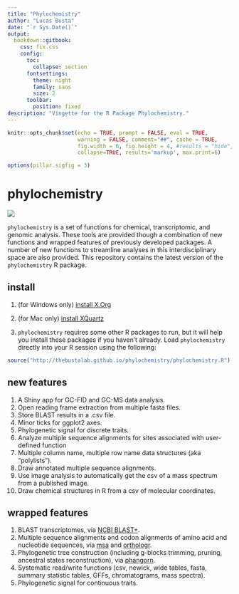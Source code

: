 ```yaml
--- 
title: "Phylochemistry"
author: "Lucas Busta"
date: "`r Sys.Date()`"
output:
  bookdown::gitbook:
    css: fix.css
    config:
      toc:
        collapse: section
      fontsettings:
        theme: night
        family: sans
        size: 2 
      toolbar:
        position: fixed     
description: "Vingette for the R Package Phylochemistry."
---
```


```r
knitr::opts_chunk$set(echo = TRUE, prompt = FALSE, eval = TRUE, 
                      warning = FALSE, comment="##", cache = TRUE,
                      fig.width = 6, fig.height = 4, #results = "hide",
                      collapse=TRUE, results='markup', max.print=6)

options(pillar.sigfig = 3)
```

<!-- start phylochemistry --> 

# phylochemistry

![](http://thebustalab.github.io/images/phylochemistry_logo.jpg)

`phylochemistry` is a set of functions for chemical, transcriptomic, and genomic analysis. These tools are provided though a combination of new functions and wrapped features of previously developed packages. A number of new functions to streamline analyses in this interdisciplinary space are also provided. This repository contains the latest version of the `phylochemistry` R package.

## install

<!-- `phylochemistry` can be installed by following these four steps:

1. Install `msa` and `phangorn` by running the following code in R
```r
if (!requireNamespace("BiocManager", quietly = TRUE)) install.packages("BiocManager")
BiocManager::install("msa")
BiocManager::install("ggtree")
BiocManager::install("phangorn")
BiocManager::install("seqinr")
BiocManager::install("Biostrings")
BiocManager::install("GenomicRanges")
```
2. Install prequisite R packages by running the following code in R
```r
install.packages("tidyverse")
install.packages("DT")
install.packages("RColorBrewer")
install.packages("xcms")
install.packages("data.table")
install.packages("rhandsontable")
install.packages("ape")
install.packages("ips")
```
 -->
1. (for Windows only) [install X.Org](https://www.x.org/wiki/)

1. (for Mac only) [install XQuartz](https://www.xquartz.org/)

2. `phylochemistry` requires some other R packages to run, but it will help you install these packages if you haven't already. Load `phylochemistry` directly into your R session using the following:
```r
source("http://thebustalab.github.io/phylochemistry/phylochemistry.R")
```

## new features

1. A Shiny app for GC-FID and GC-MS data analysis.
2. Open reading frame extraction from multiple fasta files.
3. Store BLAST results in a .csv file.
4. Minor ticks for ggplot2 axes.
5. Phylogenetic signal for discrete traits.
6. Analyze multiple sequence alignments for sites associated with user-defined function
7. Multiple column name, multiple row name data structures (aka "polylists").
8. Draw annotated multiple sequence alignments.
9. Use image analysis to automatically get the csv of a mass spectrum from a published image.
10. Draw chemical structures in R from a csv of molecular coordinates.

## wrapped features

1. BLAST transcriptomes, via [NCBI BLAST+](https://blast.ncbi.nlm.nih.gov/Blast.cgi?PAGE_TYPE=BlastDocs&DOC_TYPE=Download).
2. Multiple sequence alignments and codon alignments of amino acid and nucleotide sequences, via [msa](https://bioconductor.org/packages/release/bioc/html/msa.html) and [orthologr](https://github.com/HajkD/orthologr).
3. Phylogenetic tree construction (including g-blocks trimming, pruning, ancestral states reconstruction), via [phangorn](https://cran.r-project.org/web/packages/phangorn/index.html).
4. Systematic read/write functions (csv, newick, wide tables, fasta, summary statistic tables, GFFs, chromatograms, mass spectra).
5. Phylogenetic signal for continuous traits.

<!-- end --> 